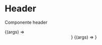 
<Meta title="Components/Header" component={Header} />

# Header

Componente header

<ArgsTable of={Header} />


<Canvas>
  <Story
    name="Header"
    args={{
      ...Header.defaultProps,
    }}
  >
    {(args) => <Header {...args} />}
  </Story>
  <Story
    name="HeaderMenuList"
    args={{
      ...Header.defaultProps,
    }}
  >
    {(args) => <HeaderMenuList {...args} />}
  </Story>
</Canvas>